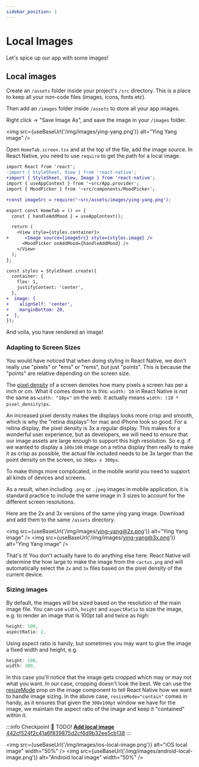 ```yaml
---
sidebar_position: 1
---
```



# Local Images

Let's spice up our app with some images!

## Local images

Create an `/assets` folder inside your project's `/src` directory. This is a place to keep all your non-code files (images, icons, fonts etc).

Then add an `/images` folder inside `/assets` to store all your app images.

Right click -> "Save Image As", and save the image in your `/images` folder.

<img src={useBaseUrl('/img/images/ying-yang.png')} alt="Ying Yang image" />

Open `HomeTab.screen.tsx` and at the top of the file, add the image source. In React Native, you need to use `require` to get the path for a local image.

```diff
import React from 'react';
-import { StyleSheet, View } from 'react-native';
+import { StyleSheet, View, Image } from 'react-native';
import { useAppContext } from '~src/App.provider';
import { MoodPicker } from '~src/components/MoodPicker';

+const imageSrc = require('~src/assets/images/ying-yang.png');

export const HomeTab = () => {
  const { handleAddMood } = useAppContext();

  return (
    <View style={styles.container}>
+      <Image source={imageSrc} style={styles.image} />
      <MoodPicker onAddMood={handleAddMood} />
    </View>
  );
};

const styles = StyleSheet.create({
  container: {
    flex: 1,
    justifyContent: 'center',
  },
+  image: {
+    alignSelf: 'center',
+    marginBottom: 20,
+  },
});

```

And voila, you have rendered an image!

### Adapting to Screen Sizes

You would have noticed that when doing styling in React Native, we don't really use "pixels" or "ems" or "rems", but just "points". This is because the "points" are relative depending on the screen size.

The [pixel density](https://en.wikipedia.org/wiki/Pixel_density) of a screen denotes how many pixels a screen has per a inch or cm. What it comes down to is this: `width: 10` in React Native _is not_ the same as `width: "10px"` on the web. It actually means `width: (10 * pixel_density)px`.

An increased pixel density makes the displays looks more crisp and smooth, which is why the "retina displays" for mac and iPhone look so good. For a retina display, the pixel density is 3x a regular display. This makes for a wonderful user experience, but as developers, we will need to ensure that our image assets are large enough to support this high resolution. So e.g. if we wanted to display a `100x100` image on a retina display then really to make it as crisp as possible, the actual file included needs to be 3x larger than the point density on the screen, so `300px x 300px`.

To make things more complicated, in the mobile world you need to support all kinds of devices and screens.

As a result, when including `.png` or `.jpeg` images in mobile application, it is standard practice to include the same image in 3 sizes to account for the different screen resolutions.

Here are the 2x and 3x versions of the same ying yang image. Download and add them to the same `/assets` directory.

<img src={useBaseUrl('/img/images/ying-yang@2x.png')} alt="Ying Yang image" />
<img src={useBaseUrl('/img/images/ying-yang@3x.png')} alt="Ying Yang image" />

That's it! You don't actually have to do anything else here. React Native will determine the how large to make the image from the `cactus.png` and will automatically select the `2x` and `3x` files based on the pixel density of the current device.

### Sizing images

By default, the images will be sized based on the resolution of the main image file. You can use `width`, `height` and `aspectRatio` to size the image, e.g. to render an image that is 100pt tall and twice as high:

```js
height: 100,
aspectRatio: 2,
```

Using aspect ratio is handy, but sometimes you may want to give the image a fixed width and height, e.g.

```js
height: 100,
width: 300,
```

In this case you'll notice that the image gets cropped which may or may not what you want. In our case, cropping doesn't look the best. We can use the [resizeMode](https://reactnative.dev/docs/image#resizemode) prop on the image component to tell React Native how we want to handle image sizing. In the above case, `resizeMode="contain"` comes in handy, as it ensures that given the `300x100pt` window we have for the image, we maintain the aspect ratio of the image and keep it "contained" within it.

:::info Checkpoint 🔗
TODO!
[**Add local image** 442cf524f2c41a6f839875d2cf6d9b32ee5cb138](https://github.com/kadikraman/mood-tracker/commit/442cf524f2c41a6f839875d2cf6d9b32ee5cb138)
:::

<img
  src={useBaseUrl('/img/images/ios-local-image.png')}
  alt="iOS local image"
  width="50%"
/>
<img
  src={useBaseUrl('/img/images/android-local-image.png')}
  alt="Android local image"
  width="50%"
/>
